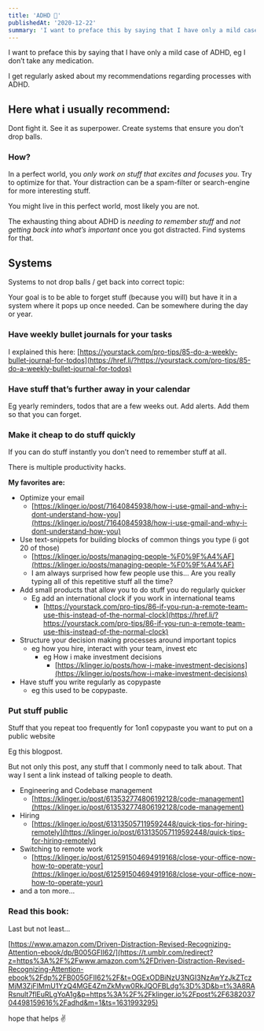 ```yaml
---
title: 'ADHD 🧠'
publishedAt: '2020-12-22'
summary: 'I want to preface this by saying that I have only a mild case of ADHD, eg I don’t take any medication. I get regularly asked about...'
---
```


I want to preface this by saying that I have only a mild case of ADHD, eg I don’t take any medication.

I get regularly asked about my recommendations regarding processes with ADHD.

## Here what i usually recommend:

Dont fight it. See it as superpower. Create systems that ensure you don’t drop balls.

### How?

In a perfect world, you _only work on stuff that excites and focuses you_. Try to optimize for that. Your distraction can be a spam-filter or search-engine for more interesting stuff.

You might live in this perfect world, most likely you are not.

The exhausting thing about ADHD is _needing to remember stuff_ and _not getting back into what’s important_ once you got distracted. Find systems for that.

## Systems

Systems to not drop balls / get back into correct topic:

Your goal is to be able to forget stuff (because you will) but have it in a system where it pops up once needed. Can be somewhere during the day or year.

### **Have weekly bullet journals for your tasks**

I explained this here: [https://yourstack.com/pro-tips/85-do-a-weekly-bullet-journal-for-todos](https://href.li/?https://yourstack.com/pro-tips/85-do-a-weekly-bullet-journal-for-todos)

### **Have stuff that’s further away in your calendar**

Eg yearly reminders, todos that are a few weeks out. Add alerts. Add them so that you can forget.

### **Make it cheap to do stuff quickly**

If you can do stuff instantly you don’t need to remember stuff at all.

There is multiple productivity hacks.

**My favorites are:**

- Optimize your email
  - [https://klinger.io/post/71640845938/how-i-use-gmail-and-why-i-dont-understand-how-you](https://klinger.io/post/71640845938/how-i-use-gmail-and-why-i-dont-understand-how-you)
- Use text-snippets for building blocks of common things you type (i got 20 of those)
  - [https://klinger.io/posts/managing-people-%F0%9F%A4%AF](https://klinger.io/posts/managing-people-%F0%9F%A4%AF)
  - I am always surprised how few people use this… Are you really typing all of this repetitive stuff all the time?
- Add small products that allow you to do stuff you do regularly quicker
  - Eg add an international clock if you work in international teams
    - [https://yourstack.com/pro-tips/86-if-you-run-a-remote-team-use-this-instead-of-the-normal-clock](https://href.li/?https://yourstack.com/pro-tips/86-if-you-run-a-remote-team-use-this-instead-of-the-normal-clock)
- Structure your decision making processes around important topics
  - eg how you hire, interact with your team, invest etc
    - eg How i make investment decisions
      - [https://klinger.io/posts/how-i-make-investment-decisions](https://klinger.io/posts/how-i-make-investment-decisions)
- Have stuff you write regularly as copypaste
  - eg this used to be copypaste.

### **Put stuff public**

Stuff that you repeat too frequently for 1on1 copypaste you want to put on a public website

Eg this blogpost.

But not only this post, any stuff that I commonly need to talk about. That way I sent a link instead of talking people to death.

- Engineering and Codebase management
  - [https://klinger.io/post/613532774806192128/code-management](https://klinger.io/post/613532774806192128/code-management)
- Hiring
  - [https://klinger.io/post/613135057119592448/quick-tips-for-hiring-remotely](https://klinger.io/post/613135057119592448/quick-tips-for-hiring-remotely)
- Switching to remote work
  - [https://klinger.io/post/612591504694919168/close-your-office-now-how-to-operate-your](https://klinger.io/post/612591504694919168/close-your-office-now-how-to-operate-your)
- and a ton more…

### **Read this book:**

Last but not least…

[https://www.amazon.com/Driven-Distraction-Revised-Recognizing-Attention-ebook/dp/B005GFII62/](https://t.umblr.com/redirect?z=https%3A%2F%2Fwww.amazon.com%2FDriven-Distraction-Revised-Recognizing-Attention-ebook%2Fdp%2FB005GFII62%2F&t=OGExODBiNzU3NGI3NzAwYzJkZTczMjM3ZjFlMmU1YzQ4MGE4ZmZkMyw0RkJQOFBLdg%3D%3D&b=t%3A8RARsnult7flEuRLgYoA1g&p=https%3A%2F%2Fklinger.io%2Fpost%2F638203704498159616%2Fadhd&m=1&ts=1631993295)

hope that helps ✌️
